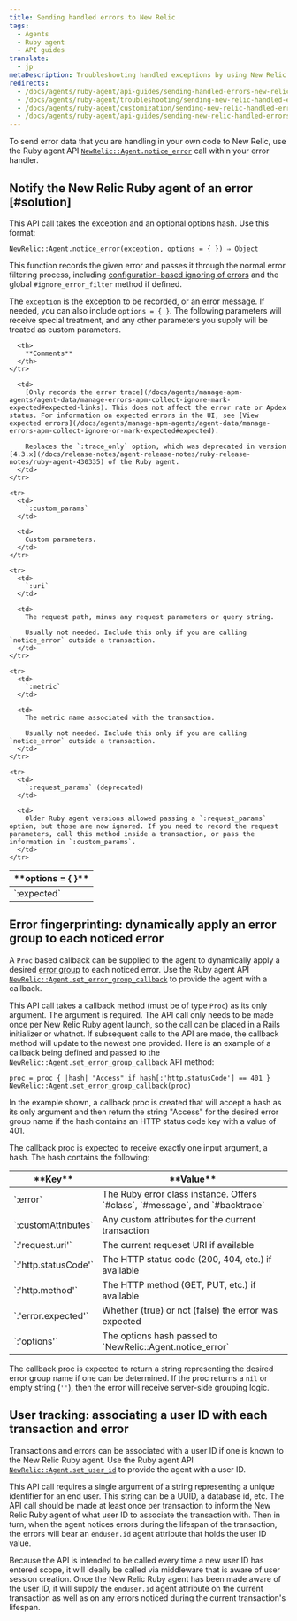 ```yaml
---
title: Sending handled errors to New Relic
tags:
  - Agents
  - Ruby agent
  - API guides
translate:
  - jp
metaDescription: Troubleshooting handled exceptions by using New Relic's API to tell the Ruby agent to notice a handled error.
redirects:
  - /docs/agents/ruby-agent/api-guides/sending-handled-errors-new-relic
  - /docs/agents/ruby-agent/troubleshooting/sending-new-relic-handled-errors
  - /docs/agents/ruby-agent/customization/sending-new-relic-handled-errors
  - /docs/agents/ruby-agent/api-guides/sending-new-relic-handled-errors
---
```


To send error data that you are handling in your own code to New Relic, use the Ruby agent API [`NewRelic::Agent.notice_error`](https://www.rubydoc.info/github/newrelic/newrelic-ruby-agent/NewRelic/Agent#notice_error-instance_method) call within your error handler.

## Notify the New Relic Ruby agent of an error [#solution]

This API call takes the exception and an optional options hash. Use this format:

```
NewRelic::Agent.notice_error(exception, options = { }) ⇒ Object
```

This function records the given error and passes it through the normal error filtering process, including [configuration-based ignoring of errors](/docs/agents/ruby-agent/installation-configuration/ruby-agent-configuration#error_collector.ignore_errors) and the global `#ignore_error_filter` method if defined.

The `exception` is the exception to be recorded, or an error message. If needed, you can also include `options = { }`. The following parameters will receive special treatment, and any other parameters you supply will be treated as custom parameters.

<table>
  <thead>
    <tr>
      <th width={200}>
        **options = &#x7B; }**
      </th>

      <th>
        **Comments**
      </th>
    </tr>
  </thead>

  <tbody>
    <tr>
      <td>
        `:expected`
      </td>

      <td>
        [Only records the error trace](/docs/agents/manage-apm-agents/agent-data/manage-errors-apm-collect-ignore-mark-expected#expected-links). This does not affect the error rate or Apdex status. For information on expected errors in the UI, see [View expected errors](/docs/agents/manage-apm-agents/agent-data/manage-errors-apm-collect-ignore-or-mark-expected#expected).

        Replaces the `:trace_only` option, which was deprecated in version [4.3.x](/docs/release-notes/agent-release-notes/ruby-release-notes/ruby-agent-430335) of the Ruby agent.
      </td>
    </tr>

    <tr>
      <td>
        `:custom_params`
      </td>

      <td>
        Custom parameters.
      </td>
    </tr>

    <tr>
      <td>
        `:uri`
      </td>

      <td>
        The request path, minus any request parameters or query string.

        Usually not needed. Include this only if you are calling `notice_error` outside a transaction.
      </td>
    </tr>

    <tr>
      <td>
        `:metric`
      </td>

      <td>
        The metric name associated with the transaction.

        Usually not needed. Include this only if you are calling `notice_error` outside a transaction.
      </td>
    </tr>

    <tr>
      <td>
        `:request_params` (deprecated)
      </td>

      <td>
        Older Ruby agent versions allowed passing a `:request_params` option, but those are now ignored. If you need to record the request parameters, call this method inside a transaction, or pass the information in `:custom_params`.
      </td>
    </tr>
  </tbody>
</table>


## Error fingerprinting: dynamically apply an error group to each noticed error

A `Proc` based callback can be supplied to the agent to dynamically apply a desired [error group](../../../errors-inbox/errors-inbox) to each noticed error. Use the Ruby agent API [`NewRelic::Agent.set_error_group_callback`](https://www.rubydoc.info/github/newrelic/newrelic-ruby-agent/NewRelic/Agent#set_error_group_callback-instance_method) to provide the agent with a callback.

This API call takes a callback method (must be of type `Proc`) as its only argument. The argument is required. The API call only needs to be made once per New Relic Ruby agent launch, so the call can be placed in a Rails initializer or whatnot. If subsequent calls to the API are made, the callback method will update to the newest one provided. Here is an example of a callback being defined and passed to the `NewRelic::Agent.set_error_group_callback` API method:

```
proc = proc { |hash| "Access" if hash[:'http.statusCode'] == 401 }
NewRelic::Agent.set_error_group_callback(proc)
```

In the example shown, a callback proc is created that will accept a hash as its only argument and then return the string "Access" for the desired error group name if the hash contains an HTTP status code key with a value of 401.

The callback proc is expected to receive exactly one input argument, a hash. The hash contains the following:

<table>
  <thead>
    <tr>
      <th width={200}>
        **Key**
      </th>
      <th>
        **Value**
      </th>
    </tr>
  </thead>
  <tbody>
    <tr>
      <td>`:error`</td>
      <td>The Ruby error class instance. Offers `#class`, `#message`, and `#backtrace`</td>
    </tr>
    <tr>
      <td>`:customAttributes`</td>
      <td>Any custom attributes for the current transaction</td>
    </tr>
    <tr>
      <td>`:'request.uri'`</td>
      <td>The current requeset URI if available</td>
    </tr>
    <tr>
      <td>`:'http.statusCode'`</td>
      <td>The HTTP status code (200, 404, etc.) if available</td>
    </tr>
    <tr>
      <td>`:'http.method'`</td>
      <td>The HTTP method (GET, PUT, etc.) if available</td>
    </tr>
    <tr>
      <td>`:'error.expected'`</td>
      <td>Whether (true) or not (false) the error was expected</td>
    </tr>
    <tr>
      <td>`:'options'`</td>
      <td>The options hash passed to `NewRelic::Agent.notice_error`</td>
    </tr>
  </tbody>
</table>

The callback proc is expected to return a string representing the desired error group name if one can be determined. If the proc returns a `nil` or empty string (`''`), then the error will receive server-side grouping logic.


## User tracking: associating a user ID with each transaction and error

Transactions and errors can be associated with a user ID if one is known to the New Relic Ruby agent. Use the Ruby agent API [`NewRelic::Agent.set_user_id`](https://www.rubydoc.info/github/newrelic/newrelic-ruby-agent/NewRelic/Agent#set_user_id-instance_method) to provide the agent with a user ID.

This API call requires a single argument of a string representing a unique identifier for an end user. This string can be a UUID, a database id, etc. The API call should be made at least once per transaction to inform the New Relic Ruby agent of what user ID to associate the transaction with. Then in turn, when the agent notices errors during the lifespan of the transaction, the errors will bear an `enduser.id` agent attribute that holds the user ID value.

Because the API is intended to be called every time a new user ID has entered scope, it will ideally be called via middleware that is aware of user session creation. Once the New Relic Ruby agent has been made aware of the user ID, it will supply the `enduser.id` agent attribute on the current transaction as well as on any errors noticed during the current transaction's lifespan.
